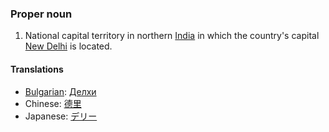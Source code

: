 ===Proper noun===
#National capital territory in northern [[India]] in which the country's capital [[New Delhi]] is located.

====Translations====

*[[Bulgarian]]: [[Делхи]]
*Chinese: [[德里]]
*Japanese: [[デリー]]